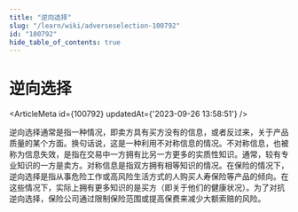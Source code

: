 ```yaml
---
title: "逆向选择"
slug: "/learn/wiki/adverseselection-100792"
id: "100792"
hide_table_of_contents: true
---
```



# 逆向选择

<ArticleMeta id={100792} updatedAt={'2023-09-26 13:58:51'} />
<div className='border-solid border-b border-t-0 my-4 border-[var(--ifm-color-gray-300)]' />

逆向选择通常是指一种情况，即卖方具有买方没有的信息，或者反过来，关于产品质量的某个方面。换句话说，这是一种利用不对称信息的情况。不对称信息，也被称为信息失效，是指在交易中一方拥有比另一方更多的实质性知识。通常，较有专业知识的一方是卖方。对称信息是指双方拥有相等知识的情况。在保险的情况下，逆向选择是指从事危险工作或高风险生活方式的人购买人寿保险等产品的倾向。在这些情况下，实际上拥有更多知识的是买方（即关于他们的健康状况）。为了对抗逆向选择，保险公司通过限制保险范围或提高保费来减少大额索赔的风险。
